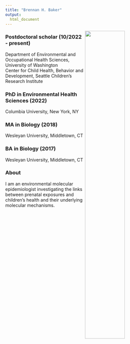 ```yaml
---
title: "Brennan H. Baker"
output:
  html_document
---
```

<img src="images/iceland2crop.jpg" style="width:50%" ALIGN = "right">

### Postdoctoral scholar (10/2022 - present)
Department of Environmental and Occupational Health Sciences, University of Washington <br />
Center for Child Health, Behavior and Development, Seattle Children’s Research Institute <br />

### PhD in Environmental Health Sciences (2022)
Columbia University, New York, NY

### MA in Biology (2018)
Wesleyan University, Middletown, CT  

### BA in Biology (2017)
Wesleyan University, Middletown, CT

### About
I am an environmental molecular epidemiologist investigating the links between prenatal exposures and children’s health and their underlying molecular mechanisms. 